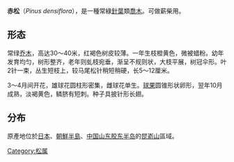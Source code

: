{{主條目消歧義|關於道教神仙，請見[[赤松子|赤松子]]。}}

{{Speciesbox 
| name = 赤松
| image = Pinus syluestriformis (Takenouchi)T.Wang ex Cheng.JPG
| image_width = 250px
| image_caption = 赤松
| status = LC 
| status_system = IUCN3.1
| status_ref = <ref name=iucn_status>{{Cite journal | author = Farjon, A. | title = ''Pinus densiflora'' | journal = [[The_IUCN_Red_List_of_Threatened_Species|The IUCN Red List of Threatened Species]] | volume = 2013 | page = e.T42355A2974820 | publisher = [[IUCN|IUCN]] | date = 2013 | url = http://www.iucnredlist.org/details/42355/0 | doi = 10.2305/IUCN.UK.2013-1.RLTS.T42355A2974820.en | access-date = 13 December 2017 | archive-date = 2015-04-02 | archive-url = https://web.archive.org/web/20150402111519/http://www.iucnredlist.org/details/42355/0 | dead-url = no }}</ref>
| genus = Pinus
| species = densiflora
| authority =
}}

'''赤松'''（''Pinus densiflora''），是一種常綠[[針葉|針葉]]類[[喬木|喬木]]。可做薪柴用。

==形态==
常绿[[乔木|乔木]]，高达30～40米，红褐色树皮较薄。一年生枝橙黄色，微被蜡粉。幼年发育均匀，树形整齐，老年则虬枝宛垂，渐呈不规则状，大枝平展，树冠伞形。叶2针一束，丛生短枝上，较马尾松针稍短稍硬，长5～12厘米。

3～4月间开花，雄球花圆柱形密集，雌球花单生。[[球果|球果]]圆锥形状卵形，翌年10月成熟，淡褐黄色，鳞脐有短刺。种子具披针形长翅。

==分布==
原產地位於[[日本|日本]]、[[朝鮮半島|朝鮮半島]]、[[中国|中国]][[山东|山东]][[胶东半岛|胶东半岛]]的[[昆嵛山|昆嵛山]]區域。

{{Authority control}}
{{Taxonbar|from=Q1044186}}

[[Category:松属|Category:松属]]


{{植物学小作品}}